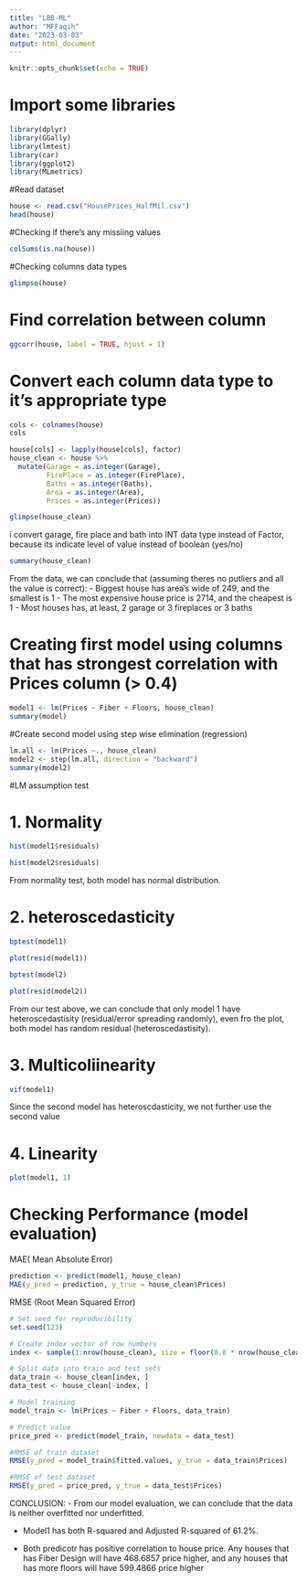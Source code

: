 ---
title: "LBB-ML"
author: "MFFaqih"
date: "2023-03-03"
output: html_document
---

```{r setup, include=FALSE}
knitr::opts_chunk$set(echo = TRUE)
```


# Import some libraries
```{r}
library(dplyr)
library(GGally)
library(lmtest)
library(car)
library(ggplot2)
library(MLmetrics)

```


#Read dataset
```{r}
house <- read.csv("HousePrices_HalfMil.csv")
head(house)
```


#Checking if there's any missiing values
```{r}
colSums(is.na(house))
```

#Checking columns data types
```{r}
glimpse(house)
```

# Find correlation between column
```{r}
ggcorr(house, label = TRUE, hjust = 1)
```


# Convert each column data type to it's appropriate type
```{r}
cols <- colnames(house)
cols
```

```{r}
house[cols] <- lapply(house[cols], factor)
house_clean <- house %>% 
  mutate(Garage = as.integer(Garage),
         FirePlace = as.integer(FirePlace),
         Baths = as.integer(Baths),
         Area = as.integer(Area),
         Prices = as.integer(Prices))
```


```{r}
glimpse(house_clean)
```

i convert garage, fire place and bath into INT data type instead of Factor, because its indicate level of value instead of boolean (yes/no)


```{r}
summary(house_clean)
```

From the data, we can conclude that (assuming theres no putliers and all the value is correct):
- Biggest house has area's wide of 249, and the smallest is 1
- The most expensive house price is 2714, and the cheapest is 1
- Most houses has, at least, 2 garage or 3 fireplaces or 3 baths


# Creating first model using columns that has strongest correlation with Prices column (> 0.4)
```{r}
model1 <- lm(Prices ~ Fiber + Floors, house_clean)
summary(model)
```

#Create second model using step wise elimination (regression)
```{r}
lm.all <- lm(Prices ~., house_clean)
model2 <- step(lm.all, direction = "backward")
summary(model2)
```


#LM assumption test

# 1. Normality
```{r}
hist(model1$residuals)
```

```{r}
hist(model2$residuals)
```

From normality test, both model has normal distribution.



# 2. heteroscedasticity

```{r}
bptest(model1)
```

```{r}
plot(resid(model1))
```


```{r}
bptest(model2)
```

```{r}
plot(resid(model2))
```

From our test above, we can conclude that only model 1 have heteroscedastisity (residual/error spreading randomly), even fro the plot, both model has random residual (heteroscedastisity).



# 3. Multicoliinearity

```{r}
vif(model1)
```


Since the second model has heteroscdasticity, we not further use the second value


# 4. Linearity

```{r}
plot(model1, 1)
```


# Checking Performance (model evaluation)


MAE( Mean Absolute Error)
```{r}
prediction <- predict(model1, house_clean)
MAE(y_pred = prediction, y_true = house_clean$Prices)
```


RMSE (Root Mean Squared Error)
```{r}
# Set seed for reproducibility
set.seed(123)

# Create index vector of row numbers
index <- sample(1:nrow(house_clean), size = floor(0.8 * nrow(house_clean)))

# Split data into train and test sets
data_train <- house_clean[index, ]
data_test <- house_clean[-index, ]
```

```{r}
# Model training
model_train <- lm(Prices ~ Fiber + Floors, data_train)

# Predict value
price_pred <- predict(model_train, newdata = data_test)
```

```{r}
#RMSE of train dataset
RMSE(y_pred = model_train$fitted.values, y_true = data_train$Prices)
```

```{r}
#RMSE of test dataset
RMSE(y_pred = price_pred, y_true = data_test$Prices)
```

CONCLUSION:
- From our model evaluation, we can conclude that the data is neither overfitted nor underfitted.

- Model1 has both R-squared and Adjusted R-squared of 61.2%.

- Both predicotr has positive correlation to house price. Any houses that has Fiber Design will have 468.6857 price higher, and any houses that has more floors will have 599.4866 price higher
